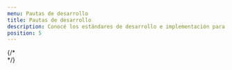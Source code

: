 ```yaml
---
menu: Pautas de desarrollo
title: Pautas de desarrollo
description: Conocé los estándares de desarrollo e implementación para los productos digitales del GCBA impulsados por la ASI (Agencia de Sistemas de Información).
position: 5
---
```


<div className="row">
  {/* <div className="col-6">
    <SimpleCard
      picture={{ icon: "bxs-grid-alt", color: "#38485C" }}
      title="Estándares y procesos"
      description="Conocé los requerimientos que un desarrollo debe cumplir en relación con las tecnologías adoptadas por la ASI."
      href="https://buenosaires.gob.ar/agencia-de-sistemas-de-informacion/estandares-de-la-agencia"
    />
  </div> */}
  <div className="col-12 col-lg-6">
    <SimpleCard
      picture={{ icon: "bx-vector", color: "#38485C" }}
      title="Estándares, procesos y tecnologías habilitadas"
      description="Accedé a los lineamientos técnicos que deben cumplir los desarrollos en el marco de las tecnologías adoptadas por la ASI, incluyendo los estándares requeridos, los procesos establecidos y el detalle de versiones y herramientas habilitadas para el proceso de homologación de aplicaciones dentro del GCBA."
      href="https://buenosaires.gob.ar/agencia-de-sistemas-de-informacion/estandares-de-la-agencia"
    />
  </div>
</div>